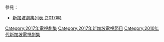 {{Catnav|頁面分類|...|電視節目|電視劇|每年電視影集|2017年電視影集}}
{{Catnav|頁面分類|...|電視節目|電視劇|各國電視劇|新加坡電視劇|每年新加坡電視劇集}}
{{cat year nav
| year = 2017
| cat = 新加坡電視劇集 
| sortkey = 新加坡電視劇集
| article = 新加坡電視劇
| in = 
}}
參見：
*[[新加坡劇集列表_(2017年)|新加坡劇集列表 (2017年)]]

[[Category:2017年電視劇集|Category:2017年電視劇集]]
[[Category:2017年新加坡電視節目|Category:2017年新加坡電視節目]]
[[Category:2010年代新加坡電視劇集|Category:2010年代新加坡電視劇集]]